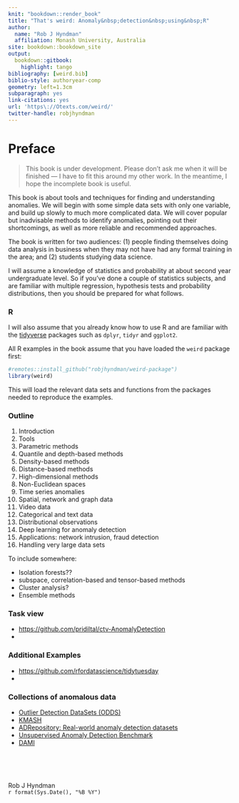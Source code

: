 ```yaml
---
knit: "bookdown::render_book"
title: "That's weird: Anomaly&nbsp;detection&nbsp;using&nbsp;R"
author:
  name: "Rob J Hyndman"
  affiliation: Monash University, Australia
site: bookdown::bookdown_site
output:
  bookdown::gitbook:
    highlight: tango
bibliography: [weird.bib]
biblio-style: authoryear-comp
geometry: left=1.3cm
subparagraph: yes
link-citations: yes
url: 'https\://Otexts.com/weird/'
twitter-handle: robjhyndman
---
```


# Preface {-}


> This book is under development. Please don't ask me when it will be finished --- I have to fit this around my other work. In the meantime, I hope the incomplete book is useful.

This book is about tools and techniques for finding and understanding anomalies. We will begin with some simple data sets with only one variable, and build up slowly to much more complicated data. We will cover popular but inadvisable methods to identify anomalies, pointing out their shortcomings, as well as more reliable and recommended approaches.

The book is written for two audiences: (1)&nbsp;people finding themselves doing data analysis in business when they may not have had any formal training in the area; and (2)&nbsp;students studying data science.

I will assume a knowledge of statistics and probability at about second year undergraduate level. So if you've done a couple of statistics subjects, and are familiar with multiple regression, hypothesis tests and probability distributions, then you should be prepared for what follows.



### R {-}

I will also assume that you already know how to use R and are familiar with the [tidyverse](https://tidyverse.org) packages such as `dplyr`, `tidyr` and `ggplot2`.

All R examples in the book assume that you have loaded the `weird` package first:

```r
#remotes::install_github("robjhyndman/weird-package")
library(weird)
```

This will load the relevant data sets and functions from the packages needed to reproduce the examples.

### Outline {-}

1. Introduction
2. Tools
3. Parametric methods
4. Quantile and depth-based methods
5. Density-based methods
6. Distance-based methods
7. High-dimensional methods
8. Non-Euclidean spaces
10. Time series anomalies
11. Spatial, network and graph data
12. Video data
13. Categorical and text data
14. Distributional observations
15. Deep learning for anomaly detection
16. Applications: network intrusion, fraud detection
17. Handling very large data sets


To include somewhere:

 * Isolation forests??
 * subspace, correlation-based and tensor-based methods
 * Cluster analysis?
 * Ensemble methods

### Task view {-}

- [https://github.com/pridiltal/ctv-AnomalyDetection](https://github.com/pridiltal/ctv-AnomalyDetection)
-

### Additional Examples {-}

- [https://github.com/rfordatascience/tidytuesday](https://github.com/rfordatascience/tidytuesday)
-

### Collections of anomalous data {-}

* [Outlier Detection DataSets (ODDS)](http://odds.cs.stonybrook.edu/)
* [KMASH](https://figshare.com/articles/dataset/Datasets_12338_zip/7705127)
* [ADRepository: Real-world anomaly detection datasets](https://github.com/GuansongPang/ADRepository-Anomaly-detection-datasets)
* [Unsupervised Anomaly Detection Benchmark](http://doi.org/10.7910/DVN/OPQMVF)
* [DAMI](https://www.dbs.ifi.lmu.de/research/outlier-evaluation/DAMI/)

&nbsp;<br><br><br>

Rob J Hyndman <br>
`r format(Sys.Date(), "%B %Y")`

